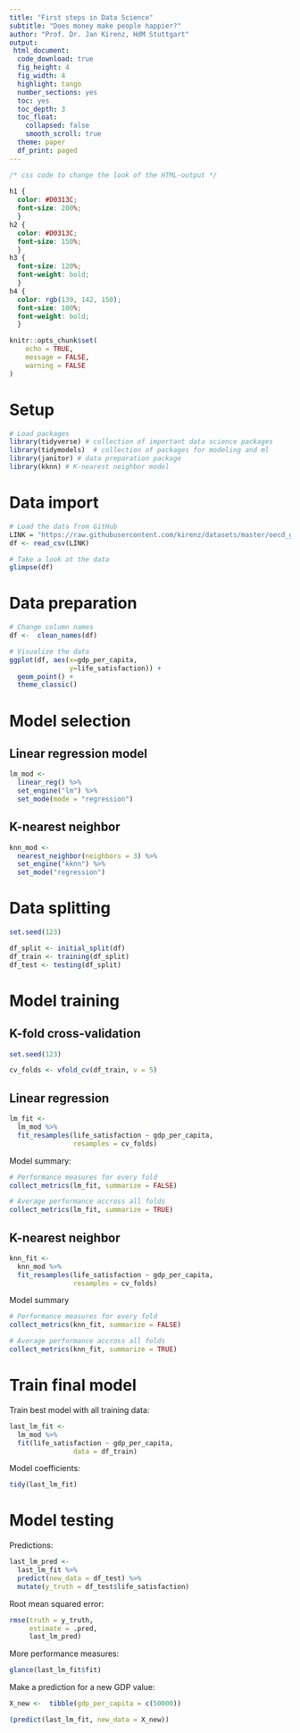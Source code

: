 ```yaml
---
title: "First steps in Data Science"
subtitle: "Does money make people happier?"
author: "Prof. Dr. Jan Kirenz, HdM Stuttgart"
output:
 html_document:
  code_download: true
  fig_height: 4
  fig_width: 4
  highlight: tango
  number_sections: yes
  toc: yes
  toc_depth: 3
  toc_float: 
    collapsed: false
    smooth_scroll: true 
  theme: paper
  df_print: paged
---
```



```css

/* css code to change the look of the HTML-output */
  
h1 {
  color: #D0313C;
  font-size: 200%;
  }
h2 {
  color: #D0313C;
  font-size: 150%;
  }
h3 {
  font-size: 120%;
  font-weight: bold;
  }
h4 {
  color: rgb(139, 142, 150);
  font-size: 100%;
  font-weight: bold;
  }

```



```r
knitr::opts_chunk$set(
	echo = TRUE,
	message = FALSE,
	warning = FALSE
)
```


# Setup

```r

# Load packages
library(tidyverse) # collection of important data science packages
library(tidymodels)  # collection of packages for modeling and ml
library(janitor) # data preparation package
library(kknn) # K-nearest neighbor model

```

# Data import

```r

# Load the data from GitHub
LINK = "https://raw.githubusercontent.com/kirenz/datasets/master/oecd_gdp.csv"
df <- read_csv(LINK)

# Take a look at the data
glimpse(df)

```

# Data preparation

```r

# Change column names
df <-  clean_names(df)

# Visualize the data
ggplot(df, aes(x=gdp_per_capita, 
               y=life_satisfaction)) +
  geom_point() +
  theme_classic()

```


# Model selection

## Linear regression model

```r

lm_mod <- 
  linear_reg() %>% 
  set_engine("lm") %>% 
  set_mode(mode = "regression") 

```

## K-nearest neighbor

```r

knn_mod <- 
  nearest_neighbor(neighbors = 3) %>% 
  set_engine("kknn") %>% 
  set_mode("regression") 

```


# Data splitting

```r
set.seed(123)

df_split <- initial_split(df) 
df_train <- training(df_split) 
df_test <- testing(df_split)

```


# Model training 

## K-fold cross-validation

```r
set.seed(123)

cv_folds <- vfold_cv(df_train, v = 5)

```

## Linear regression

```r

lm_fit <- 
  lm_mod %>% 
  fit_resamples(life_satisfaction ~ gdp_per_capita, 
                resamples = cv_folds)

```

Model summary:

```r

# Performance measures for every fold
collect_metrics(lm_fit, summarize = FALSE)

# Average performance accross all folds
collect_metrics(lm_fit, summarize = TRUE)

```


## K-nearest neighbor

```r

knn_fit <- 
  knn_mod %>% 
  fit_resamples(life_satisfaction ~ gdp_per_capita, 
                resamples = cv_folds)

```

Model summary

```r

# Performance measures for every fold
collect_metrics(knn_fit, summarize = FALSE)

# Average performance accross all folds
collect_metrics(knn_fit, summarize = TRUE)

```


# Train final model

Train best model with all training data:

```r

last_lm_fit <- 
  lm_mod %>% 
  fit(life_satisfaction ~ gdp_per_capita, 
                data = df_train)

```

Model coefficients:

```r

tidy(last_lm_fit)

```

# Model testing

Predictions:

```r

last_lm_pred <-
  last_lm_fit %>%
  predict(new_data = df_test) %>%
  mutate(y_truth = df_test$life_satisfaction)

```

Root mean squared error:

```r

rmse(truth = y_truth, 
     estimate = .pred, 
     last_lm_pred) 

```

More performance measures:

```r

glance(last_lm_fit$fit)

```

Make a prediction for a new GDP value:

```r

X_new <-  tibble(gdp_per_capita = c(50000))

```

```r

(predict(last_lm_fit, new_data = X_new))

```

